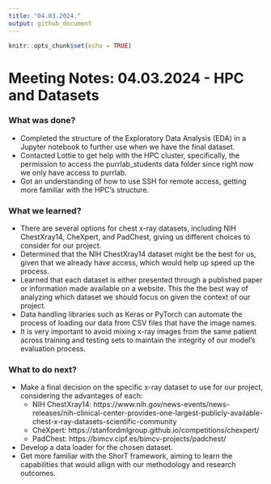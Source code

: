```yaml
---
title: "04.03.2024."
output: github_document
---
```


```r
knitr::opts_chunk$set(echo = TRUE)
```

# Meeting Notes: 04.03.2024 - HPC and Datasets

### What was done?

- Completed the structure of the Exploratory Data Analysis (EDA) in a Jupyter notebook to further use when we have the final dataset.
- Contacted Lottie to get help with the HPC cluster, specifically, the permission to access the purrlab_students data folder since right now we only have access to purrlab.
- Got an understanding of how to use SSH for remote access, getting more familiar with the HPC's structure.

### What we learned?

- There are several options for chest x-ray datasets, including NIH ChestXray14, CheXpert, and PadChest, giving us different choices to consider for our project.
- Determined that the NIH ChestXray14 dataset might be the best for us, given that we already have access, which would help up speed up the process.
- Learned that each dataset is either presented through a published paper or information made available on a website. This the the best way of analyzing which dataset we should focus on given the context of our project.
- Data handling libraries such as Keras or PyTorch can automate the process of loading our data from CSV files that have the image names.
- It is very important to avoid mixing x-ray images from the same patient across training and testing sets to maintain the integrity of our model’s evaluation process.

### What to do next?

- Make a final decision on the specific x-ray dataset to use for our project, considering the advantages of each:
    - NIH ChestXray14: https://www.nih.gov/news-events/news-releases/nih-clinical-center-provides-one-largest-publicly-available-chest-x-ray-datasets-scientific-community
    - CheXpert: https://stanfordmlgroup.github.io/competitions/chexpert/
    - PadChest: https://bimcv.cipf.es/bimcv-projects/padchest/
- Develop a data loader for the chosen dataset.
- Get more familiar with the ShorT framework, aiming to learn the capabilities that would allign with our methodology and research outcomes.